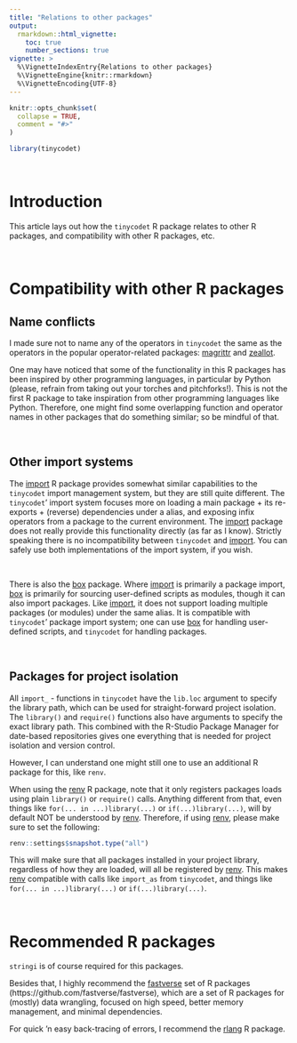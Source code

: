 ---
title: "Relations to other packages"
output:
  rmarkdown::html_vignette:
    toc: true
    number_sections: true
vignette: >
  %\VignetteIndexEntry{Relations to other packages}
  %\VignetteEngine{knitr::rmarkdown}
  %\VignetteEncoding{UTF-8}
---

```{r, include = FALSE}
knitr::opts_chunk$set(
  collapse = TRUE,
  comment = "#>"
)
```

```{r setup}
library(tinycodet)
```

&nbsp;

# Introduction

This article lays out how the `tinycodet` R package relates to other R packages, and compatibility with other R packages, etc.

&nbsp;

# Compatibility with other R packages

## Name conflicts

I made sure not to name any of the operators in `tinycodet` the same as the operators in the popular operator-related packages: [magrittr](https://github.com/tidyverse/magrittr) and [zeallot](https://github.com/r-lib/zeallot). 

One may have noticed that some of the functionality in this R packages has been inspired by other programming languages, in particular by Python (please, refrain from taking out your torches and pitchforks!). This is not the first R package to take inspiration from other programming languages like Python. Therefore, one might find some overlapping function and operator names in other packages that do something similar; so be mindful of that.

&nbsp;

## Other import systems

The [import](https://github.com/rticulate/import) R package provides somewhat similar capabilities to the `tinycodet` import management system, but they are still quite different. The `tinycodet`' import system focuses more on loading a main package + its re-exports + (reverse) dependencies under a alias, and exposing infix operators from a package to the current environment. The [import](https://github.com/rticulate/import) package does not really provide this functionality directly (as far as I know). Strictly speaking there is no incompatibility between `tinycodet` and [import](https://github.com/rticulate/import). You can safely use both implementations of the import system, if you wish.

&nbsp;

There is also the [box](https://github.com/klmr/box) package. Where [import](https://github.com/rticulate/import) is primarily a package import, [box](https://github.com/klmr/box) is primarily for sourcing user-defined scripts as modules, though it can also import packages. Like [import](https://github.com/rticulate/import), it does not support loading multiple packages (or modules) under the same alias. It is compatible with `tinycodet`' package import system; one can use [box](https://github.com/klmr/box) for handling user-defined scripts, and `tinycodet` for handling packages.

&nbsp;

## Packages for project isolation

All `import_` - functions in `tinycodet` have the `lib.loc` argument to specify the library path, which can be used for straight-forward project isolation. The `library()` and `require()` functions also have arguments to specify the exact library path. This combined with the R-Studio Package Manager for date-based repositories gives one everything that is needed for project isolation and version control.

However, I can understand one might still one to use an additional R package for this, like `renv`.

When using the [renv](https://github.com/rstudio/renv) R package, note that it only registers packages loads using plain `library()` or `require()` calls. Anything different from that, even things like `for(... in ...)library(...)` or `if(...)library(...)`, will by default NOT be understood by [renv](https://github.com/rstudio/renv). Therefore, if using [renv](https://github.com/rstudio/renv), please make sure to set the following:

```{r eval=FALSE}
renv::settings$snapshot.type("all")
```

This will make sure that all packages installed in your project library, regardless of how they are loaded,  will all be registered by [renv](https://github.com/rstudio/renv). This makes [renv](https://github.com/rstudio/renv) compatible with calls like  `import_as` from `tinycodet`, and things like `for(... in ...)library(...)` or `if(...)library(...)`.

&nbsp;


# Recommended R packages

`stringi` is of course required for this packages.

Besides that, I highly recommend the [fastverse](https://github.com/fastverse/fastverse) set of R packages (https://github.com/fastverse/fastverse), which are a set of R packages for (mostly) data wrangling, focused on high speed, better memory management, and minimal dependencies.

For quick 'n easy back-tracing of errors, I recommend the [rlang](https://github.com/r-lib/rlang/tree/main/R) R package.

&nbsp;

